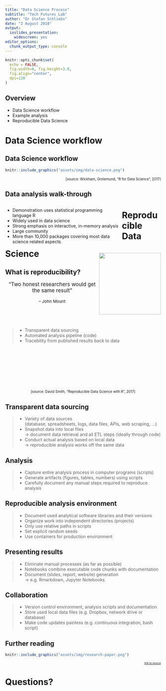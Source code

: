 ```yaml
---
title: "Data Science Process"
subtitle: "Tech Futures Lab"
author: "Dr Stefan Schliebs"
date: "2 August 2018"
output: 
  ioslides_presentation: 
    widescreen: yes
editor_options: 
  chunk_output_type: console
---
```


```r
knitr::opts_chunk$set(
  echo = FALSE,
  fig.width=8, fig.height=3.8,
  fig.align="center",
  dpi=120
)

```


## Overview

- Data Science workflow
- Example analysis
- Reproducible Data Science



# Data Science workflow


## Data Science workflow

```r
knitr::include_graphics("assets/img/data-science.png")
```

<div style="font-size: 0.8em; text-align:right; width: 100%">
[source: Wickham, Grolemund, "R for Data Science", 2017]
</div>


## Data analysis walk-through

<div style="float: left; width: 75%">
- Demonstration uses statistical programming language R
- Widely used in data science
- Strong emphasis on interactive, in-memory analysis
- Large community
- More than 10,000 packages covering most data science related aspects
</div>

<div style="float: right; text-align: right">
<img src="assets/img/r-logo.png" width=200>
</div>



# Reproducible Data Science


## What is reproducibility?

<div style="text-align: center; font-size: 1.2em; padding-bottom: 50px">
"Two honest researchers would get the same result"

<div style="font-size: 0.8em; width: 100%">
-- John Mount
</div>
</div>

>- Transparent data sourcing
>- Automated analysis pipeline (code)
>- Tracebility from published results back to data

<div style="font-size: 0.8em; text-align: center; width: 100%; margin-top: 150px">
[source: David Smith, "Reproducible Data Science with R", 2017]
</div>


## Transparent data sourcing

>- Variety of data sources  
  (database, spreadsheets, logs, data files, APIs, web scraping, ...)
>- Snapshot data into local files  
  &rarr; document data retrieval and all ETL steps (ideally through code)
>- Conduct actual analysis based on local data  
  &rarr; reproducible analysis works off the same data 


## Analysis

>- Capture entire analysis process in computer programs (scripts)
>- Generate artifacts (figures, tables, numbers) using scripts 
>- Carefully document any manual steps required to reproduce analysis


## Reproducible analysis environment

>- Document used analytical software libraries and their versions
>- Organize work into independent directories (projects)
>- Only use relative paths in scripts
>- Set explicit random seeds
>- Use containers for production environment


## Presenting results

>- Eliminate manual processes (as far as possible)
>- Notebooks combine executable code chunks with documentation 
>- Document (slides, report, website) generation  
   &rarr; e.g. Rmarkdown, Jupyter Notebooks


## Collaboration 

>- Version control environment, analysis scripts and documentation
>- Store used local data files (e.g. Dropbox, network drive or database)
>- Make code updates painless (e.g. continuous integration, bash script)


## Further reading

```r
knitr::include_graphics("assets/img/research-paper.png")
```

<div style="text-align: right; font-size: 0.6em">
[link to source](http://journals.plos.org/ploscompbiol/article/file?id=10.1371/journal.pcbi.1003285&type=printable)
</div>



# Questions?
